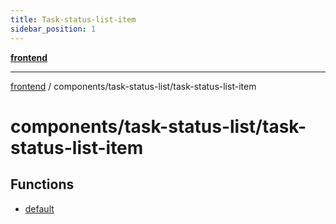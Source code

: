 ```yaml
---
title: Task-status-list-item
sidebar_position: 1
---
```


[**frontend**](./task-status-list-item/../../..)

***

[frontend](./task-status-list-item/../../..) / components/task-status-list/task-status-list-item

# components/task-status-list/task-status-list-item

## Functions

- [default](./task-status-list-item/functions/default)
